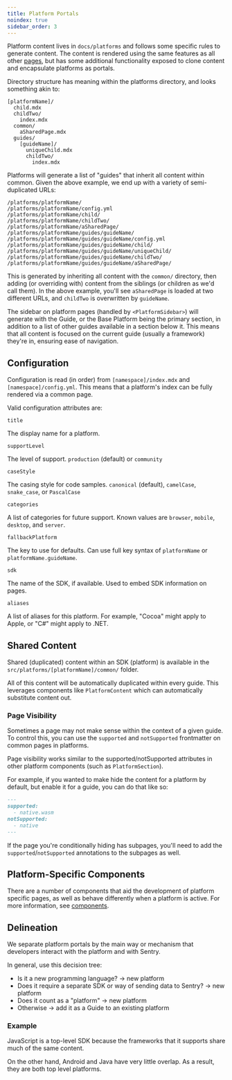 ```yaml
---
title: Platform Portals
noindex: true
sidebar_order: 3
---
```


Platform content lives in `docs/platforms` and follows some specific rules to generate content. The content is rendered using the same features as all other [pages](../), but has some additional functionality exposed to clone content and encapsulate platforms as portals.

Directory structure has meaning within the platforms directory, and looks something akin to:

```
[platformName]/
  child.mdx
  childTwo/
    index.mdx
  common/
    aSharedPage.mdx
  guides/
    [guideName]/
      uniqueChild.mdx
      childTwo/
        index.mdx
```

Platforms will generate a list of "guides" that inherit all content within common. Given the above example, we end up with a variety of semi-duplicated URLs:

```
/platforms/platformName/
/platforms/platformName/config.yml
/platforms/platformName/child/
/platforms/platformName/childTwo/
/platforms/platformName/aSharedPage/
/platforms/platformName/guides/guideName/
/platforms/platformName/guides/guideName/config.yml
/platforms/platformName/guides/guideName/child/
/platforms/platformName/guides/guideName/uniqueChild/
/platforms/platformName/guides/guideName/childTwo/
/platforms/platformName/guides/guideName/aSharedPage/
```

This is generated by inheriting all content with the `common/` directory, then adding (or overriding with) content from the siblings (or children as we'd call them). In the above example, you'll see `aSharedPage` is loaded at two different URLs, and `childTwo` is overwritten by `guideName`.

The sidebar on platform pages (handled by `<PlatformSidebar>`) will generate with the Guide, or the Base Platform being the primary section, in addition to a list of other guides available in a section below it. This means that all content is focused on the current guide (usually a framework) they're in, ensuring ease of navigation.

## Configuration

Configuration is read (in order) from `[namespace]/index.mdx` and `[namespace]/config.yml`. This means that a platform's index can be fully rendered via a common page.

Valid configuration attributes are:

`title`

The display name for a platform.

`supportLevel`

The level of support. `production` (default) or `community`

`caseStyle`

The casing style for code samples. `canonical` (default), `camelCase`, `snake_case`, or `PascalCase`

`categories`

A list of categories for future support. Known values are `browser`, `mobile`, `desktop`, and `server`.

`fallbackPlatform`

The key to use for defaults. Can use full key syntax of `platformName` or `platformName.guideName`.

`sdk`

The name of the SDK, if available. Used to embed SDK information on pages.

`aliases`

A list of aliases for this platform. For example, "Cocoa" might apply to Apple, or "C#" might apply to .NET.

## Shared Content

Shared (duplicated) content within an SDK (platform) is available in the `src/platforms/[platformName]/common/` folder.

All of this content will be automatically duplicated within every guide. This leverages components like `PlatformContent` which can automatically substitute content out.

### Page Visibility

Sometimes a page may not make sense within the context of a given guide. To control this, you can use the `supported` and `notSupported` frontmatter on common pages in platforms.

<Note>

Page visibility works similar to the supported/notSupported attributes in other platform components (such as `PlatformSection`).

</Note>

For example, if you wanted to make hide the content for a platform by default, but enable it for a guide, you can do that like so:

```markdown
---
supported:
  - native.wasm
notSupported:
  - native
---
```

If the page you're conditionally hiding has subpages, you'll need to add the `supported`/`notSupported` annotations to the subpages as well.

## Platform-Specific Components

There are a number of components that aid the development of platform specific pages, as well as behave differently when a platform is active. For more information, see [components](../pages/components/).

## Delineation

We separate platform portals by the main way or mechanism that developers interact with the platform and with Sentry.

In general, use this decision tree:

- Is it a new programming language? -> new platform
- Does it require a separate SDK or way of sending data to Sentry? -> new platform
- Does it count as a "platform" -> new platform
- Otherwise -> add it as a Guide to an existing platform

### Example

JavaScript is a top-level SDK because the frameworks that it supports share much of the same content.

On the other hand, Android and Java have very little overlap. As a result, they are both top level platforms.
